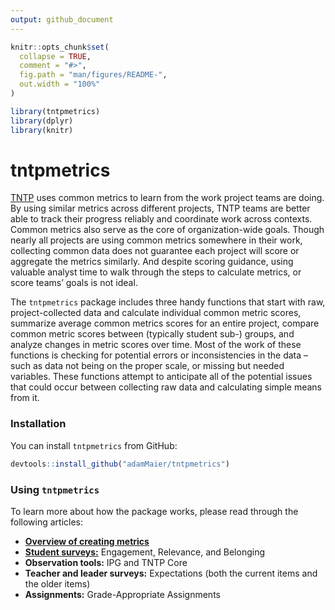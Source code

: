 ```yaml
---
output: github_document
---
```


<!-- README.md is generated from README.Rmd. Please edit that file -->

```r
knitr::opts_chunk$set(
  collapse = TRUE,
  comment = "#>",
  fig.path = "man/figures/README-",
  out.width = "100%"
)
```

```r
library(tntpmetrics)
library(dplyr)
library(knitr)
```

# tntpmetrics

<!-- badges: start -->
<!-- badges: end -->

[TNTP](https://tntp.org/) uses common metrics to learn from the work project teams are doing. By using similar metrics across different projects, TNTP teams are better able to track their progress reliably and coordinate work across contexts. Common metrics also serve as the core of organization-wide goals. Though nearly all projects are using common metrics somewhere in their work, collecting common data does not guarantee each project will score or aggregate the metrics similarly. And despite scoring guidance, using valuable analyst time to walk through the steps to calculate metrics, or score teams' goals is not ideal.

The `tntpmetrics` package includes three handy functions that start with raw, project-collected data and calculate individual common metric scores, summarize average common metrics scores for an entire project, compare common metric scores between (typically student sub-) groups, and analyze changes in metric scores over time. Most of the work of these functions is checking for potential errors or inconsistencies in the data -- such as data not being on the proper scale, or missing but needed variables. These functions attempt to anticipate all of the potential issues that could occur between collecting raw data and calculating simple means from it.

### Installation

You can install `tntpmetrics` from GitHub:

``` r
devtools::install_github("adamMaier/tntpmetrics")
```

### Using `tntpmetrics`

To learn more about how the package works, please read through the following articles:

* [**Overview of creating metrics**](metric_overview.html)
* [**Student surveys:**](student_surveys.html) Engagement, Relevance, and Belonging
* **Observation tools:** IPG and TNTP Core
* **Teacher and leader surveys:** Expectations (both the current items and the older items)
* **Assignments:** Grade-Appropriate Assignments
